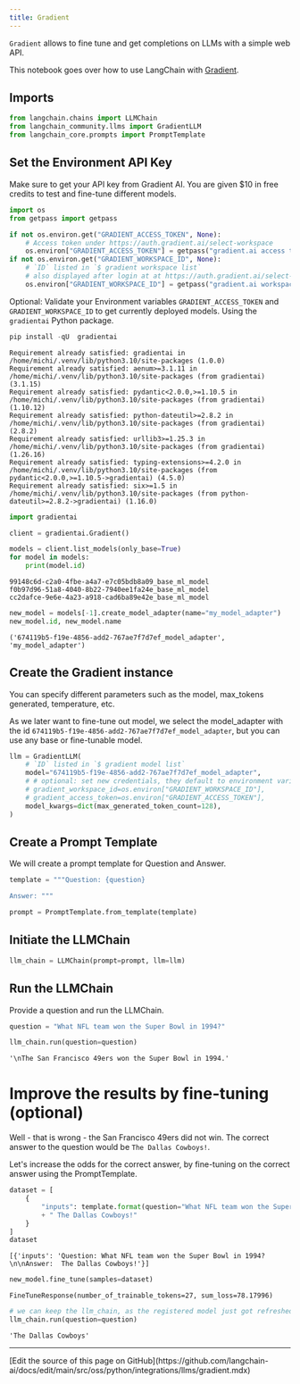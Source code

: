 ```yaml
---
title: Gradient
---
```


`Gradient` allows to fine tune and get completions on LLMs with a simple web API.

This notebook goes over how to use LangChain with [Gradient](https://gradient.ai/).

## Imports

```python
from langchain.chains import LLMChain
from langchain_community.llms import GradientLLM
from langchain_core.prompts import PromptTemplate
```

## Set the Environment API Key

Make sure to get your API key from Gradient AI. You are given $10 in free credits to test and fine-tune different models.

```python
import os
from getpass import getpass

if not os.environ.get("GRADIENT_ACCESS_TOKEN", None):
    # Access token under https://auth.gradient.ai/select-workspace
    os.environ["GRADIENT_ACCESS_TOKEN"] = getpass("gradient.ai access token:")
if not os.environ.get("GRADIENT_WORKSPACE_ID", None):
    # `ID` listed in `$ gradient workspace list`
    # also displayed after login at at https://auth.gradient.ai/select-workspace
    os.environ["GRADIENT_WORKSPACE_ID"] = getpass("gradient.ai workspace id:")
```

Optional: Validate your Environment variables `GRADIENT_ACCESS_TOKEN` and `GRADIENT_WORKSPACE_ID` to get currently deployed models. Using the `gradientai` Python package.

```python
pip install -qU  gradientai
```

```output
Requirement already satisfied: gradientai in /home/michi/.venv/lib/python3.10/site-packages (1.0.0)
Requirement already satisfied: aenum>=3.1.11 in /home/michi/.venv/lib/python3.10/site-packages (from gradientai) (3.1.15)
Requirement already satisfied: pydantic<2.0.0,>=1.10.5 in /home/michi/.venv/lib/python3.10/site-packages (from gradientai) (1.10.12)
Requirement already satisfied: python-dateutil>=2.8.2 in /home/michi/.venv/lib/python3.10/site-packages (from gradientai) (2.8.2)
Requirement already satisfied: urllib3>=1.25.3 in /home/michi/.venv/lib/python3.10/site-packages (from gradientai) (1.26.16)
Requirement already satisfied: typing-extensions>=4.2.0 in /home/michi/.venv/lib/python3.10/site-packages (from pydantic<2.0.0,>=1.10.5->gradientai) (4.5.0)
Requirement already satisfied: six>=1.5 in /home/michi/.venv/lib/python3.10/site-packages (from python-dateutil>=2.8.2->gradientai) (1.16.0)
```

```python
import gradientai

client = gradientai.Gradient()

models = client.list_models(only_base=True)
for model in models:
    print(model.id)
```

```output
99148c6d-c2a0-4fbe-a4a7-e7c05bdb8a09_base_ml_model
f0b97d96-51a8-4040-8b22-7940ee1fa24e_base_ml_model
cc2dafce-9e6e-4a23-a918-cad6ba89e42e_base_ml_model
```

```python
new_model = models[-1].create_model_adapter(name="my_model_adapter")
new_model.id, new_model.name
```

```output
('674119b5-f19e-4856-add2-767ae7f7d7ef_model_adapter', 'my_model_adapter')
```

## Create the Gradient instance

You can specify different parameters such as the model, max_tokens generated, temperature, etc.

As we later want to fine-tune out model, we select the model_adapter with the id `674119b5-f19e-4856-add2-767ae7f7d7ef_model_adapter`, but you can use any base or fine-tunable model.

```python
llm = GradientLLM(
    # `ID` listed in `$ gradient model list`
    model="674119b5-f19e-4856-add2-767ae7f7d7ef_model_adapter",
    # # optional: set new credentials, they default to environment variables
    # gradient_workspace_id=os.environ["GRADIENT_WORKSPACE_ID"],
    # gradient_access_token=os.environ["GRADIENT_ACCESS_TOKEN"],
    model_kwargs=dict(max_generated_token_count=128),
)
```

## Create a Prompt Template

We will create a prompt template for Question and Answer.

```python
template = """Question: {question}

Answer: """

prompt = PromptTemplate.from_template(template)
```

## Initiate the LLMChain

```python
llm_chain = LLMChain(prompt=prompt, llm=llm)
```

## Run the LLMChain

Provide a question and run the LLMChain.

```python
question = "What NFL team won the Super Bowl in 1994?"

llm_chain.run(question=question)
```

```output
'\nThe San Francisco 49ers won the Super Bowl in 1994.'
```

# Improve the results by fine-tuning (optional)

Well - that is wrong - the San Francisco 49ers did not win.
The correct answer to the question would be `The Dallas Cowboys!`.

Let's increase the odds for the correct answer, by fine-tuning on the correct answer using the PromptTemplate.

```python
dataset = [
    {
        "inputs": template.format(question="What NFL team won the Super Bowl in 1994?")
        + " The Dallas Cowboys!"
    }
]
dataset
```

```output
[{'inputs': 'Question: What NFL team won the Super Bowl in 1994?\n\nAnswer:  The Dallas Cowboys!'}]
```

```python
new_model.fine_tune(samples=dataset)
```

```output
FineTuneResponse(number_of_trainable_tokens=27, sum_loss=78.17996)
```

```python
# we can keep the llm_chain, as the registered model just got refreshed on the gradient.ai servers.
llm_chain.run(question=question)
```

```output
'The Dallas Cowboys'
```

---

<Callout icon="pen-to-square" iconType="regular">
  [Edit the source of this page on GitHub](https://github.com/langchain-ai/docs/edit/main/src/oss/python/integrations/llms/gradient.mdx)
</Callout>
